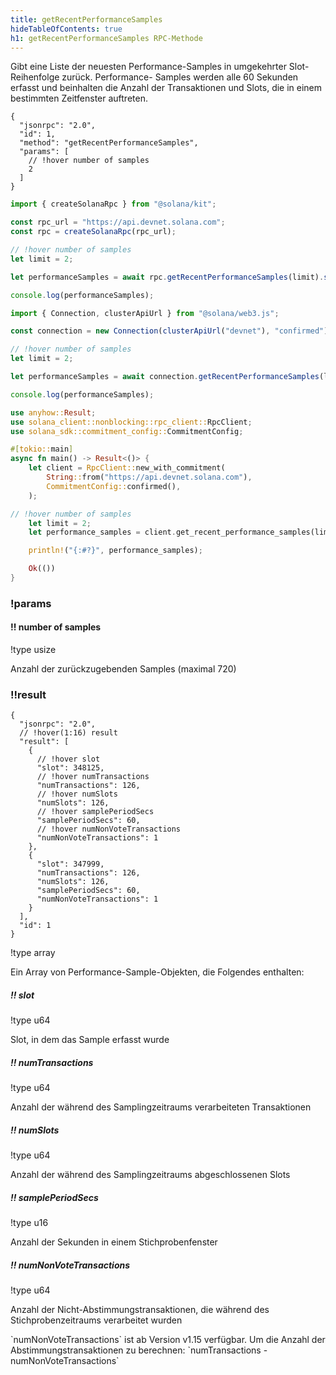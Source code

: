 ```yaml
---
title: getRecentPerformanceSamples
hideTableOfContents: true
h1: getRecentPerformanceSamples RPC-Methode
---
```


Gibt eine Liste der neuesten Performance-Samples in umgekehrter Slot-Reihenfolge
zurück. Performance- Samples werden alle 60 Sekunden erfasst und beinhalten die
Anzahl der Transaktionen und Slots, die in einem bestimmten Zeitfenster
auftreten.

<APIMethod>

```jsonc !!request curl
{
  "jsonrpc": "2.0",
  "id": 1,
  "method": "getRecentPerformanceSamples",
  "params": [
    // !hover number of samples
    2
  ]
}
```

```ts !!request title="Kit"
import { createSolanaRpc } from "@solana/kit";

const rpc_url = "https://api.devnet.solana.com";
const rpc = createSolanaRpc(rpc_url);

// !hover number of samples
let limit = 2;

let performanceSamples = await rpc.getRecentPerformanceSamples(limit).send();

console.log(performanceSamples);
```

```ts !!request title="web3.js"
import { Connection, clusterApiUrl } from "@solana/web3.js";

const connection = new Connection(clusterApiUrl("devnet"), "confirmed");

// !hover number of samples
let limit = 2;

let performanceSamples = await connection.getRecentPerformanceSamples(limit);

console.log(performanceSamples);
```

```rs !!request title="Rust"
use anyhow::Result;
use solana_client::nonblocking::rpc_client::RpcClient;
use solana_sdk::commitment_config::CommitmentConfig;

#[tokio::main]
async fn main() -> Result<()> {
    let client = RpcClient::new_with_commitment(
        String::from("https://api.devnet.solana.com"),
        CommitmentConfig::confirmed(),
    );

// !hover number of samples
    let limit = 2;
    let performance_samples = client.get_recent_performance_samples(limit.into()).await?;

    println!("{:#?}", performance_samples);

    Ok(())
}
```

### !params

#### !! number of samples

!type usize

Anzahl der zurückzugebenden Samples (maximal 720)

### !!result

```jsonc !response
{
  "jsonrpc": "2.0",
  // !hover(1:16) result
  "result": [
    {
      // !hover slot
      "slot": 348125,
      // !hover numTransactions
      "numTransactions": 126,
      // !hover numSlots
      "numSlots": 126,
      // !hover samplePeriodSecs
      "samplePeriodSecs": 60,
      // !hover numNonVoteTransactions
      "numNonVoteTransactions": 1
    },
    {
      "slot": 347999,
      "numTransactions": 126,
      "numSlots": 126,
      "samplePeriodSecs": 60,
      "numNonVoteTransactions": 1
    }
  ],
  "id": 1
}
```

!type array

Ein Array von Performance-Sample-Objekten, die Folgendes enthalten:

##### !! slot

!type u64

Slot, in dem das Sample erfasst wurde

##### !! numTransactions

!type u64

Anzahl der während des Samplingzeitraums verarbeiteten Transaktionen

##### !! numSlots

!type u64

Anzahl der während des Samplingzeitraums abgeschlossenen Slots

##### !! samplePeriodSecs

!type u16

Anzahl der Sekunden in einem Stichprobenfenster

##### !! numNonVoteTransactions

!type u64

Anzahl der Nicht-Abstimmungstransaktionen, die während des Stichprobenzeitraums
verarbeitet wurden

<Callout type="info">
  `numNonVoteTransactions` ist ab Version v1.15 verfügbar. Um die Anzahl der
  Abstimmungstransaktionen zu berechnen: `numTransactions -
  numNonVoteTransactions`
</Callout>

</APIMethod>
